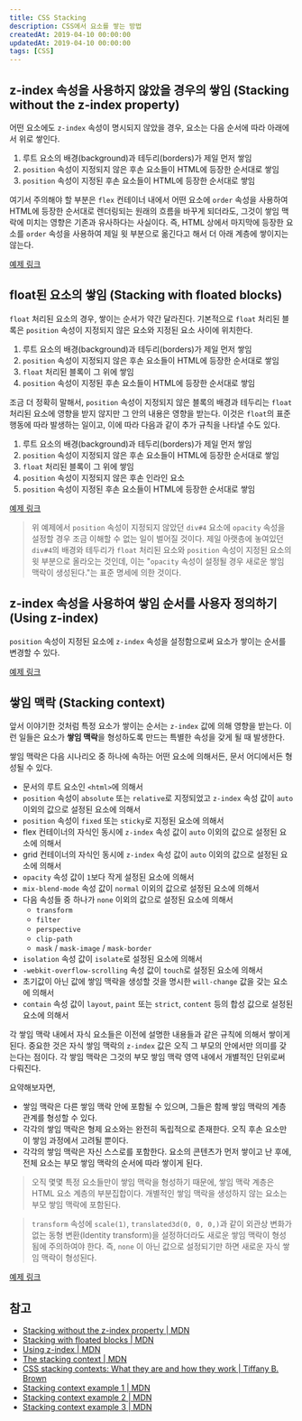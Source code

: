 ```yaml
---
title: CSS Stacking
description: CSS에서 요소를 쌓는 방법
createdAt: 2019-04-10 00:00:00
updatedAt: 2019-04-10 00:00:00
tags: [CSS]
---
```


## z-index 속성을 사용하지 않았을 경우의 쌓임 (Stacking without the z-index property)

어떤 요소에도 `z-index` 속성이 명시되지 않았을 경우, 요소는 다음 순서에 따라 아래에서 위로 쌓인다.

1. 루트 요소의 배경(background)과 테두리(borders)가 제일 먼저 쌓임
2. `position` 속성이 지정되지 않은 후손 요소들이 HTML에 등장한 순서대로 쌓임
3. `position` 속성이 지정된 후손 요소들이 HTML에 등장한 순서대로 쌓임

여기서 주의해야 할 부분은 `flex` 컨테이너 내에서 어떤 요소에 `order` 속성을 사용하여 HTML에 등장한 순서대로 렌더링되는 원래의 흐름을 바꾸게 되더라도, 그것이 쌓임 맥락에 미치는 영향은 기존과 유사하다는 사실이다. 즉, HTML 상에서 마지막에 등장한 요소를 `order` 속성을 사용하여 제일 윗 부분으로 옮긴다고 해서 더 아래 계층에 쌓이지는 않는다.

[예제 링크](https://codepen.io/chayeoi/pen/BePbxM?&editable=true)

## float된 요소의 쌓임 (Stacking with floated blocks)

`float` 처리된 요소의 경우, 쌓이는 순서가 약간 달라진다. 기본적으로 `float` 처리된 블록은 `position` 속성이 지정되지 않은 요소와 지정된 요소 사이에 위치한다.

1. 루트 요소의 배경(background)과 테두리(borders)가 제일 먼저 쌓임
2. `position` 속성이 지정되지 않은 후손 요소들이 HTML에 등장한 순서대로 쌓임
3. `float` 처리된 블록이 그 위에 쌓임
4. `position` 속성이 지정된 후손 요소들이 HTML에 등장한 순서대로 쌓임

조금 더 정확히 말해서, `position` 속성이 지정되지 않은 블록의 배경과 테두리는 `float` 처리된 요소에 영향을 받지 않지만 그 안의 내용은 영향을 받는다. 이것은 `float`의 표준 행동에 따라 발생하는 일이고, 이에 따라 다음과 같이 추가 규칙을 나타낼 수도 있다.

1. 루트 요소의 배경(background)과 테두리(borders)가 제일 먼저 쌓임
2. `position` 속성이 지정되지 않은 후손 요소들이 HTML에 등장한 순서대로 쌓임
3. `float` 처리된 블록이 그 위에 쌓임
4. `position` 속성이 지정되지 않은 후손 인라인 요소
5. `position` 속성이 지정된 후손 요소들이 HTML에 등장한 순서대로 쌓임

[예제 링크](https://codepen.io/chayeoi/pen/vwaPrj?&editable=true)

> 위 예제에서 `position` 속성이 지정되지 않았던 `div#4` 요소에 `opacity` 속성을 설정할 경우 조금 이해할 수 없는 일이 벌어질 것이다. 제일 아랫층에 놓여있던 `div#4`의 배경와 테두리가 `float` 처리된 요소와 `position` 속성이 지정된 요소의 윗 부분으로 올라오는 것인데, 이는 "`opacity` 속성이 설정될 경우 새로운 쌓임 맥락이 생성된다."는 표준 명세에 의한 것이다.

## z-index 속성을 사용하여 쌓임 순서를 사용자 정의하기 (Using z-index)

`position` 속성이 지정된 요소에 `z-index` 속성을 설정함으로써 요소가 쌓이는 순서를 변경할 수 있다.

[예제 링크](https://codepen.io/chayeoi/pen/NVBJzV?&editable=true)

## 쌓임 맥락 (Stacking context)

앞서 이야기한 것처럼 특정 요소가 쌓이는 순서는 `z-index` 값에 의해 영향을 받는다. 이런 일들은 요소가 **쌓임 맥락**을 형성하도록 만드는 특별한 속성을 갖게 될 때 발생한다.

쌓임 맥락은 다음 시나리오 중 하나에 속하는 어떤 요소에 의해서든, 문서 어디에서든 형성될 수 있다.

- 문서의 루트 요소인 `<html>`에 의해서
- `position` 속성이 `absolute` 또는 `relative`로 지정되었고 `z-index` 속성 값이 `auto` 이외의 값으로 설정된 요소에 의해서
- `position` 속성이 `fixed` 또는 `sticky`로 지정된 요소에 의해서
- flex 컨테이너의 자식인 동시에 `z-index` 속성 값이 `auto` 이외의 값으로 설정된 요소에 의해서
- grid 컨테이너의 자식인 동시에 `z-index` 속성 값이 `auto` 이외의 값으로 설정된 요소에 의해서
- `opacity` 속성 값이 `1`보다 작게 설정된 요소에 의해서
- `mix-blend-mode` 속성 값이 `normal` 이외의 값으로 설정된 요소에 의해서
- 다음 속성들 중 하나가 `none` 이외의 값으로 설정된 요소에 의해서
  - `transform`
  - `filter`
  - `perspective`
  - `clip-path`
  - `mask` / `mask-image` / `mask-border`
- `isolation` 속성 값이 `isolate`로 설정된 요소에 의해서
- `-webkit-overflow-scrolling` 속성 값이 `touch`로 설정된 요소에 의해서
- 초기값이 아닌 값에 쌓임 맥락을 생성할 것을 명시한 `will-change` 값을 갖는 요소에 의해서
- `contain` 속성 값이 `layout`, `paint` 또는 `strict`, `content` 등의 합성 값으로 설정된 요소에 의해서

각 쌓임 맥락 내에서 자식 요소들은 이전에 설명한 내용들과 같은 규칙에 의해서 쌓이게 된다. 중요한 것은 자식 쌓임 맥락의 `z-index` 값은 오직 그 부모의 안에서만 의미를 갖는다는 점이다. 각 쌓임 맥락은 그것의 부모 쌓임 맥락 영역 내에서 개별적인 단위로써 다뤄진다.

요약해보자면,

- 쌓임 맥락은 다른 쌓임 맥락 안에 포함될 수 있으며, 그들은 함께 쌓임 맥락의 계층 관계를 형성할 수 있다.
- 각각의 쌓임 맥락은 형제 요소와는 완전히 독립적으로 존재한다. 오직 후손 요소만이 쌓임 과정에서 고려될 뿐이다.
- 각각의 쌓임 맥락은 자신 스스로를 포함한다. 요소의 콘텐츠가 먼저 쌓이고 난 후에, 전체 요소는 부모 쌓임 맥락의 순서에 따라 쌓이게 된다.

> 오직 몇몇 특정 요소들만이 쌓임 맥락을 형성하기 때문에, 쌓임 맥락 계층은 HTML 요소 계층의 부분집합이다. 개별적인 쌓임 맥락을 생성하지 않는 요소는 부모 쌓임 맥락에 포함된다.

> `transform` 속성에 `scale(1)`, `translated3d(0, 0, 0,)`과 같이 외관상 변화가 없는 동형 변환(Identity transform)을 설정하더라도 새로운 쌓임 맥락이 형성됨에 주의하여야 한다. 즉, `none` 이 아닌 값으로 설정되기만 하면 새로운 자식 쌓임 맥락이 형성된다.

[예제 링크](https://codepen.io/chayeoi/pen/VOBRBQ?&editable=true)

## 참고

* [Stacking without the z-index property | MDN](https://developer.mozilla.org/en-US/docs/Web/CSS/CSS_Positioning/Understanding_z_index/Stacking_without_z-index)
* [Stacking with floated blocks | MDN](https://developer.mozilla.org/en-US/docs/Web/CSS/CSS_Positioning/Understanding_z_index/Stacking_and_float)
* [Using z-index | MDN](https://developer.mozilla.org/en-US/docs/Web/CSS/CSS_Positioning/Understanding_z_index/Adding_z-index)
* [The stacking context | MDN](https://developer.mozilla.org/en-US/docs/Web/CSS/CSS_Positioning/Understanding_z_index/The_stacking_context)
* [CSS stacking contexts: What they are and how they work | Tiffany B. Brown](https://tiffanybbrown.com/2015/09/css-stacking-contexts-wtf/index.html#fn:1)
* [Stacking context example 1 | MDN](https://developer.mozilla.org/en-US/docs/Web/CSS/CSS_Positioning/Understanding_z_index/Stacking_context_example_1)
* [Stacking context example 2 | MDN](https://developer.mozilla.org/en-US/docs/Web/CSS/CSS_Positioning/Understanding_z_index/Stacking_context_example_2)
* [Stacking context example 3 | MDN](https://developer.mozilla.org/en-US/docs/Web/CSS/CSS_Positioning/Understanding_z_index/Stacking_context_example_3)
